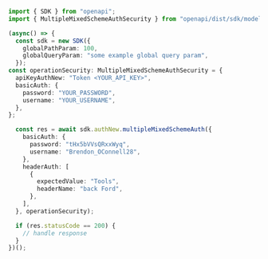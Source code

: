 ```typescript showLineNumbers copy filename="Multiple Mixed Scheme Auth usage example"
import { SDK } from "openapi";
import { MultipleMixedSchemeAuthSecurity } from "openapi/dist/sdk/models/operations";

(async() => {
  const sdk = new SDK({
    globalPathParam: 100,
    globalQueryParam: "some example global query param",
  });
const operationSecurity: MultipleMixedSchemeAuthSecurity = {
  apiKeyAuthNew: "Token <YOUR_API_KEY>",
  basicAuth: {
    password: "YOUR_PASSWORD",
    username: "YOUR_USERNAME",
  },
};

  const res = await sdk.authNew.multipleMixedSchemeAuth({
    basicAuth: {
      password: "tHx5bVVsQRxxWyq",
      username: "Brendon_OConnell28",
    },
    headerAuth: [
      {
        expectedValue: "Tools",
        headerName: "back Ford",
      },
    ],
  }, operationSecurity);

  if (res.statusCode == 200) {
    // handle response
  }
})();
```
